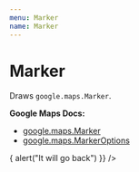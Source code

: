 ```yaml
---
menu: Marker
name: Marker
---
```




# Marker

Draws `google.maps.Marker`.

**Google Maps Docs:**
* [google.maps.Marker](https://developers.google.com/maps/documentation/javascript/reference#Marker)
* [google.maps.MarkerOptions](https://developers.google.com/maps/documentation/javascript/reference#MarkerOptions)

<Playground>
  <GoogleMap
    zoom={8}
    maps={google.maps}
    style={{ height: '320px' }}
    center={{ lat: 36.964, lng: -122.015 }}
  >
    <Marker
      animation="BOUNCE"
      draggable={true}
      position={{ lat: 36.964, lng: -122.015 }}
      onDragEnd={() => {
        alert("It will go back")
      }}
    />
  </GoogleMap>
</Playground>

<PropsTable of={Marker} />
